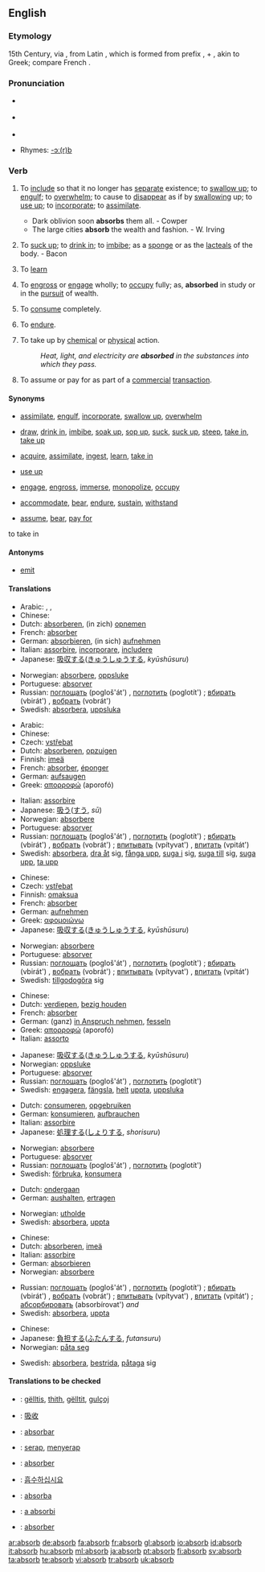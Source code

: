 ==English==

===Etymology===
15th Century, via {{OF.}}, from Latin {{term|absorbere}}, which is formed from prefix {{term|ab-||from}}, + {{term|sorbere||suck in}}, akin to Greek; compare French {{term|absorber}}.

===Pronunciation===
* {{a|RP}} {{IPA|/əbˈzɔːb/; /əbˈsɔːb/}}
* {{a|US}} {{IPA|/æbˈzɔːrb/; /æbˈsɔːrb/}}
*{{audio|en-us-absorb.ogg|Audio (US)}}

*Rhymes: [[Rhymes:English:-ɔː(r)b|-ɔː(r)b]]

===Verb===
{{en-verb}}

# {{transitive}} To [[include]] so that it no longer has [[separate]] existence; to [[swallow up]]; to [[engulf]]; to [[overwhelm]]; to cause to [[disappear]] as if by [[swallowing]] up; to [[use up]]; to [[incorporate]]; to [[assimilate]].
#* Dark oblivion soon '''absorbs''' them all. - Cowper
#* The large cities '''absorb''' the wealth and fashion. - W. Irving
# {{transitive}} To [[suck up]]; to [[drink in]]; to [[imbibe]]; as a [[sponge]] or as the [[lacteals]] of the body. - Bacon
# {{transitive}} To [[learn]]
# {{transitive}} To [[engross]] or [[engage]] wholly; to [[occupy]] fully; as, '''absorbed''' in study or in the [[pursuit]] of wealth.
# {{transitive}} To [[consume]] completely.
# {{transitive}} To [[endure]].
# {{transitive}} {{physics}} To take up by [[chemical]] or [[physical]] action.
#: ''Heat, light, and electricity are '''absorbed''' in the substances into which they pass.''
# {{transitive}} {{finance}} To assume or pay for as part of a [[commercial]] [[transaction]].

====Synonyms====
*{{sense|to include so that it no longer has separate existence}} [[assimilate]], [[engulf]], [[incorporate]], [[swallow up]], [[overwhelm]]
*{{sense|to suck up or drink in}} [[draw]], [[drink in]], [[imbibe]], [[soak up]], [[sop up]], [[suck]], [[suck up]], [[steep]], [[take in]], [[take up]]
*{{sense|to learn}} [[acquire]], [[assimilate]], [[ingest]], [[learn]], [[take in]]
*{{sense|to consume completely}} [[use up]]
*{{sense|to occupy fully}} [[engage]], [[engross]], [[immerse]], [[monopolize]], [[occupy]]
*{{sense|to endure}} [[accommodate]], [[bear]], [[endure]], [[sustain]], [[withstand]]
*{{sense|finance: to assume or pay for}} [[assume]], [[bear]], [[pay for]]
to take in

====Antonyms====
*{{sense|physics: to take up by chemical or physical action}} [[emit]]

====Translations====
{{trans-top|to include so that it no longer has separate existence (1)}}
*Arabic: {{ARchar|[[يحتمل]]}}, {{ARchar|[[يستوعب]]}}, {{ARchar|[[يسع]]}}
*Chinese: {{t|zh|吸收}}{{t|zh|合併}}
*Dutch: [[absorberen]], (in zich) [[opnemen]]
*French: [[absorber]]
*German: [[absorbieren]], (in sich) [[aufnehmen]]
*Italian: [[assorbire]], [[incorporare]], [[includere]]
*Japanese: [[吸収する]]([[きゅうしゅう]]する, ''kyūshūsuru'')
{{trans-mid}}
*Norwegian: [[absorbere]], [[oppsluke]]
*Portuguese: [[absorver]]
*Russian: [[поглощать]] (pogloš'át') {{impf}}, [[поглотить]] (poglotít') {{pf}}; [[вбирать]] (vbirát') {{impf}}, [[вобрать]] (vobrát') {{pf}}
*Swedish: [[absorbera]], [[uppsluka]]
{{trans-bottom}}

{{trans-top|to suck up or drink in (2)}}
*Arabic: {{ARchar|[[يمتص]]}}
*Chinese: {{t|zh|吸入}}
*Czech: [[vstřebat]]
*Dutch: [[absorberen]], [[opzuigen]]
*Finnish: [[imeä]]
*French: [[absorber]], [[éponger]]
*German: [[aufsaugen]]
*Greek: [[απορροφώ]] (aporofó)
{{trans-mid}}
*Italian: [[assorbire]]
*Japanese: [[吸う]]([[すう]], ''sū'')
*Norwegian: [[absorbere]]
*Portuguese: [[absorver]]
*Russian: [[поглощать]] (pogloš'át') {{impf}}, [[поглотить]] (poglotít') {{pf}}; [[вбирать]] (vbirát') {{impf}}, [[вобрать]] (vobrát') {{pf}}; [[впитывать]] (vpítyvat') {{impf}}, [[впитать]] (vpitát') {{pf}}
*Swedish: [[absorbera]], [[dra åt]] sig, [[fånga upp]], [[suga i]] sig, [[suga till]] sig, [[suga upp]], [[ta upp]]
{{trans-bottom}}

{{trans-top|to learn (3)}}
*Chinese: {{t|zh|吸收}}
*Czech: [[vstřebat]]
*Finnish: [[omaksua]]
*French: [[absorber]]
*German: [[aufnehmen]]
*Greek: [[αφομοιώνω]]
*Japanese: [[吸収する]]([[きゅうしゅう]]する, ''kyūshūsuru'')
{{trans-mid}}
*Norwegian: [[absorbere]]
*Portuguese: [[absorver]]
*Russian: [[поглощать]] (pogloš'át') {{impf}}, [[поглотить]] (poglotít') {{pf}}; [[вбирать]] (vbirát') {{impf}}, [[вобрать]] (vobrát') {{pf}}; [[впитывать]] (vpítyvat') {{impf}}, [[впитать]] (vpitát') {{pf}}
*Swedish: [[tillgodogöra]] sig
{{trans-bottom}}

{{trans-top|to occupy fully (4)}}
*Chinese: {{t|zh|全神貫注}}
*Dutch: [[verdiepen]], [[bezig houden]]
*French: [[absorber]]
*German: (ganz) [[in Anspruch nehmen]], [[fesseln]]
*Greek: [[απορροφώ]] (aporofó)
*Italian: [[assorto]]
{{trans-mid}}
*Japanese: [[吸収する]]([[きゅうしゅう]]する, ''kyūshūsuru'')
*Norwegian: [[oppsluke]]
*Portuguese: [[absorver]]
*Russian: [[поглощать]] (pogloš'át') {{impf}}, [[поглотить]] (poglotít') {{pf}}
*Swedish: [[engagera]], [[fängsla]], [[helt]] [[uppta]], [[uppsluka]]
{{trans-bottom}}

{{trans-top|to consume completely (5)}}
*Dutch: [[consumeren]], [[opgebruiken]]
*German: [[konsumieren]], [[aufbrauchen]]
*Italian: [[assorbire]]
*Japanese: [[処理する]]([[しょり]]する, ''shorisuru'')
{{trans-mid}}
*Norwegian: [[absorbere]]
*Portuguese: [[absorver]]
*Russian: [[поглощать]] (pogloš'át') {{impf}}, [[поглотить]] (poglotít') {{pf}}
*Swedish: [[förbruka]], [[konsumera]]
{{trans-bottom}}

{{trans-top|to endure (6)}}
*Dutch: [[ondergaan]]
*German: [[aushalten]], [[ertragen]]
{{trans-mid}}
*Norwegian: [[utholde]]
*Swedish: [[absorbera]], [[uppta]]
{{trans-bottom}}

{{trans-top|physics: to take up by chemical or physical action (7)}}
*Chinese: {{t|zh|吸入}}
*Dutch: [[absorberen]], [[imeä]]
*Italian: [[assorbire]] 
*German: [[absorbieren]]
*Norwegian: [[absorbere]]
{{trans-mid}}
*Russian: [[поглощать]] (pogloš'át') {{impf}}, [[поглотить]] (poglotít') {{pf}}; [[вбирать]] (vbirát') {{impf}}, [[вобрать]] (vobrát') {{pf}}; [[впитывать]] (vpítyvat') {{impf}}, [[впитать]] (vpitát') {{pf}}; [[абсорбировать]] (absorbírovat') {{impf}} ''and'' {{pf}}
*Swedish: [[absorbera]], [[uppta]]
{{trans-bottom}}

{{trans-top|finance: to assume or pay for (8)}}
*Chinese: {{t|zh|吸收}}
*Japanese: [[負担する]]([[ふたん]]する, ''futansuru'')
*Norwegian: [[påta seg]]
{{trans-mid}}
*Swedish: [[absorbera]], [[bestrida]], [[påtaga]] sig
{{trans-bottom}}

====Translations to be checked====
{{checktrans}}
*{{ttbc|Albanian}}: [[gëlltis]], [[thith]], [[gëlltit]], [[gulçoj]]
*{{ttbc|Chinese}}: [[吸收]]
*{{ttbc|Ido}}: [[absorbar]]
*{{ttbc|Indonesian}}: [[serap]], [[serap|menyerap]]
*{{ttbc|Interlingua}}: [[absorber]]
*{{ttbc|Korean}}: [[흡수하십시요]]
*{{ttbc|Novial}}: [[absorba]]
*{{ttbc|Romanian}}: [[a absorbi]]
*{{ttbc|Spanish}}: [[absorber]]

[[ar:absorb]]
[[de:absorb]]
[[fa:absorb]]
[[fr:absorb]]
[[gl:absorb]]
[[io:absorb]]
[[id:absorb]]
[[it:absorb]]
[[hu:absorb]]
[[ml:absorb]]
[[ja:absorb]]
[[pt:absorb]]
[[fi:absorb]]
[[sv:absorb]]
[[ta:absorb]]
[[te:absorb]]
[[vi:absorb]]
[[tr:absorb]]
[[uk:absorb]]